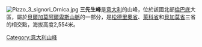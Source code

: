 [[Image:Pizzo_3_signori_Ornica.jpg|right]]
'''三先生峰'''是[[意大利|意大利]]的山峰，位於該國北部[[倫巴底|倫巴底]]大區，屬於[[貝爾加莫阿爾卑斯山脈|貝爾加莫阿爾卑斯山脈]]的一部分，是[[松德里奧省|松德里奧省]]、[[萊科省|萊科省]]和[[貝加莫省|貝加莫省]]三省的相交點，海拔高度2,554米。

{{Italy-geo-stub}}
[[Category:意大利山峰|Category:意大利山峰]]